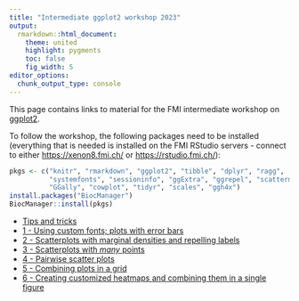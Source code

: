 ```yaml
---
title: "Intermediate ggplot2 workshop 2023"
output:
  rmarkdown::html_document:
    theme: united
    highlight: pygments
    toc: false
    fig_width: 5
editor_options: 
  chunk_output_type: console
---
```


This page contains links to material for the FMI intermediate workshop on [ggplot2](https://ggplot2.tidyverse.org/).

To follow the workshop, the following packages need to be installed (everything 
that is needed is installed on the FMI RStudio servers - connect to either 
[https://xenon8.fmi.ch/](https://xenon8.fmi.ch/) or [https://rstudio.fmi.ch/](https://rstudio.fmi.ch/)):

```r
pkgs <- c("knitr", "rmarkdown", "ggplot2", "tibble", "dplyr", "ragg", 
          "systemfonts", "sessioninfo", "ggExtra", "ggrepel", "scattermore",
          "GGally", "cowplot", "tidyr", "scales", "ggh4x")
install.packages("BiocManager")
BiocManager::install(pkgs)
```


* [Tips and tricks](https://fmicompbio.github.io/intermediate_ggplot2_FMI2023/intermediate_ggplot2.html)
* [1 - Using custom fonts; plots with error bars](https://fmicompbio.github.io/intermediate_ggplot2_FMI2023/1_fonts_errbars.html)
* [2 - Scatterplots with marginal densities and repelling labels](https://fmicompbio.github.io/intermediate_ggplot2_FMI2023/2_ggmargin_ggrepel.html)
* [3 - Scatterplots with *many* points](https://fmicompbio.github.io/intermediate_ggplot2_FMI2023/3_many_points_scatterplot.html)
* [4 - Pairwise scatter plots](https://fmicompbio.github.io/intermediate_ggplot2_FMI2023/4_ggpairs.html)
* [5 - Combining plots in a grid](https://fmicompbio.github.io/intermediate_ggplot2_FMI2023/5_combining_plot_panels.html)
* [6 - Creating customized heatmaps and combining them in a single figure](https://fmicompbio.github.io/intermediate_ggplot2_FMI2023/6_ppi_heatmaps.html)


